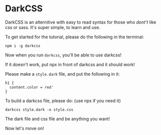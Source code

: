 # DarkCSS

DarkCSS is an alternitive with easy to read syntax for those who _dont't_ like css or sass. It's super simple, to learn and use.

To get started for the tutorial, please do the following in the terminal:

```
npm i -g darkcss
```
Now when you run `darkcss`, you'll be able to use darkcss! 

If it doesn't work, put npx in front of darkcss and it should work!

Please make a `style.dark` file, and put the following in it:
```
h1 {
  content.color = red'
}
```
To build a darkcss file, please do: (use npx if you need it)

```
darkcss style.dark -o style.css
```
The dark file and css file and be anything you want!

Now let's move on!
